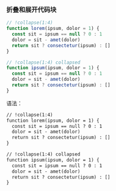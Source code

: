 ### 折叠和展开代码块
```js
// !collapse(1:4)
function lorem(ipsum, dolor = 1) {
  const sit = ipsum == null ? 0 : 1
  dolor = sit - amet(dolor)
  return sit ? consectetur(ipsum) : []
}

// !collapse(1:4) collapsed
function ipsum(ipsum, dolor = 1) {
  const sit = ipsum == null ? 0 : 1
  dolor = sit - amet(dolor)
  return sit ? consectetur(ipsum) : []
}
```

语法：
```md
// !collapse(1:4)
function lorem(ipsum, dolor = 1) {
  const sit = ipsum == null ? 0 : 1
  dolor = sit - amet(dolor)
  return sit ? consectetur(ipsum) : []
}

// !collapse(1:4) collapsed
function ipsum(ipsum, dolor = 1) {
  const sit = ipsum == null ? 0 : 1
  dolor = sit - amet(dolor)
  return sit ? consectetur(ipsum) : []
}
```